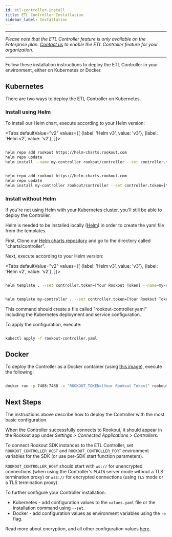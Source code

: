 ```yaml
---
id: etl-controller-install
title: ETL Controller Installation
sidebar_label: Installation
---
```

* * *

_Please note that the ETL Controller feature is only available on the Enterprise plan. [Contact us](https://www.rookout.com/company/contact) to enable the ETL Controller feature for your organization._

* * *

Follow these installation instructions to deploy the ETL Controller in your environment, either on Kubernetes or Docker.

## Kubernetes

There are two ways to deploy the ETL Controller on Kubernetes.

### Install using Helm

To install our Helm chart, execute according to your Helm version:


<Tabs
    defaultValue="v2"
    values={[
        {label: 'Helm v3', value: 'v3'},
        {label: 'Helm v2', value: 'v2'},
    ]}>
<TabItem value="v2">

```bash

helm repo add rookout https://helm-charts.rookout.com
helm repo update
helm install --name my-controller rookout/controller --set controller.token=[Your Rookout Token]

```

</TabItem>
<TabItem value="v3">

```bash

helm repo add rookout https://helm-charts.rookout.com
helm repo update
helm install my-controller rookout/controller --set controller.token=[Your Rookout Token]

```

</TabItem>
</Tabs>
<div className="rookout-org-info" />



### Install without Helm

If you're not using Helm with your Kubernetes cluster, you'll still be able to deploy the Controller.

Helm is needed to be installed locally ([Helm](https://helm.sh/docs/intro/install/)) in order to create the yaml file from the templates.

First, Clone our [Helm charts repository](https://github.com/Rookout/helm-charts) and go to the directory called "charts/controller".

Next, execute according to your Helm version:

<Tabs
    defaultValue="v2"
    values={[
        {label: 'Helm v3', value: 'v3'},
        {label: 'Helm v2', value: 'v2'},
    ]}>
<TabItem value="v2">

```bash

helm template . --set controller.token=[Your Rookout Token] --name=my-controller > rookout-controller.yaml

```

</TabItem>
<TabItem value="v3">

```bash

helm template my-controller . --set controller.token=[Your Rookout Token] > rookout-controller.yaml

```

</TabItem>
</Tabs>
<div className="rookout-org-info" />


This command should create a file called "rookout-controller.yaml" including the Kubernetes deployment and service configuration.

To apply the configuration, execute:

```bash

kubectl apply -f rookout-controller.yaml

```

## Docker

To deploy the Controller as a Docker container (using [this image](https://hub.docker.com/r/rookout/controller/)), execute the following:

```bash

docker run -p 7488:7488 -e "ROOKOUT_TOKEN=[Your Rookout Token]" rookout/controller

```

<div className="rookout-org-info" />

## Next Steps

The instructions above describe how to deploy the Controller with the most basic configuration.

When the Controller successfully connects to Rookout, it should appear in the Rookout app under _Settings &gt; Connected Applications &gt; Controllers_.

To connect Rookout SDK instances to the ETL Controller, set `ROOKOUT_CONTROLLER_HOST` and `ROOKOUT_CONTROLLER_PORT` environment variables for the SDK (or use per-SDK start function parameters).

`ROOKOUT_CONTROLLER_HOST` should start with `ws://` for unencrypted connections (when using the Controller's `PLAIN` server mode without a TLS termination proxy) or `wss://` for encrypted connections (using `TLS` mode or a TLS termination proxy).

To further configure your Controller installation:

-   Kubernetes - add configuration values to the `values.yaml` file or the installation command using `--set`.
-   Docker - add configuration values as environment variables using the `-e` flag.

Read more about encryption, and all other configuration values [here](etl-controller-config.md#helm-values).

